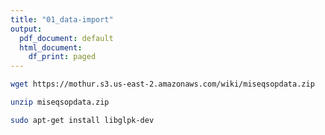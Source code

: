 ```yaml
---
title: "01_data-import"
output:
  pdf_document: default
  html_document:
    df_print: paged
---
```


```bash
wget https://mothur.s3.us-east-2.amazonaws.com/wiki/miseqsopdata.zip
```
```bash
unzip miseqsopdata.zip
```
```bash
sudo apt-get install libglpk-dev
```



